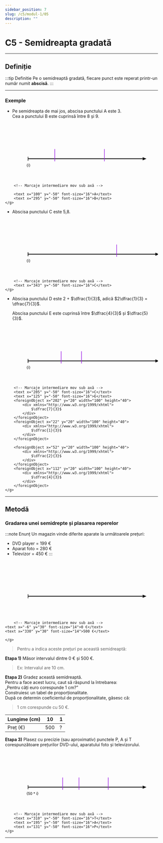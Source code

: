 ```yaml
---
sidebar_position: 7
slug: /c5/modul-1/05
description: ""
---
```


# C5 - Semidreapta gradată

---

## Definiție
:::tip Definitie
Pe o semidreaptă gradată, fiecare punct este reperat printr-un număr numit **abscisă**.
:::

---

### Exemple

- Pe semidreapta de mai jos, abscisa punctului A este 3.  
  Cea a punctului B este cuprinsă între 8 și 9.

<svg xmlns="http://www.w3.org/2000/svg" width="600" height="220" viewBox="0 0 600 220" role="img" aria-label="Dreaptă numerică cu sărituri 3 și zecimi până la 13,6">
  <!-- Axa principală -->
  <g transform="translate(90,140)">
    <line x1="0" y1="0" x2="450" y2="0" stroke="#111" stroke-width="3"/>
    <line x1="105" y1="-38" x2="105" y2="10" stroke="#9d20e6ff" stroke-width="2"/>
    <line x1="300" y1="-38" x2="300" y2="10" stroke="#9d20e6ff" stroke-width="2"/>
    <path d="M450,-6 L450,6 L465,0 Z" fill="#111"/>
    <!-- Repere 0–14 -->
    {Array.from({length:13}).map((_,i)=>(
      <g key={i} transform={`translate(${i*35},0)`}>
        <line x1="0" y1="-8" x2="0" y2="8" stroke="#111" stroke-width="2"/>
        <text x="-6" y="30" font-size="14">{i}</text>
      </g>
    ))}

        <!-- Marcaje intermediare mov sub axă -->

        <text x="100" y="-50" font-size="16">A</text>
        <text x="295" y="-50" font-size="16">B</text>
    </g>

</svg>


- Abscisa punctului C este 5,8.

<svg xmlns="http://www.w3.org/2000/svg" width="600" height="220" viewBox="0 0 600 220" role="img" aria-label="Dreaptă numerică cu sărituri 3 și zecimi până la 13,6">
  <!-- Axa principală -->
  <g transform="translate(90,140)">
    <line x1="0" y1="0" x2="600" y2="0" stroke="#111" stroke-width="3"/>
    <line x1="348" y1="-38" x2="348" y2="10" stroke="#9d20e6ff" stroke-width="2"/>
    <path d="M500,-6 L500,6 L515,0 Z" fill="#111"/>
    <!-- Repere 0–14 -->
    {Array.from({length:13}).map((_,i)=>(
      <g key={i} transform={`translate(${i*60},0)`}>
        <line x1="0" y1="-8" x2="0" y2="8" stroke="#111" stroke-width="2"/>
        <text x="-6" y="30" font-size="14">{i}</text>
      </g>
    ))}
    {Array.from({length:80}).map((_,i)=>(
      <g key={i} transform={`translate(${i*6},0)`}>
        <line x1="0" y1="-6" x2="0" y2="6" stroke="#111" stroke-width="2"/>
      </g>
    ))}

        <!-- Marcaje intermediare mov sub axă -->
        <text x="343" y="-50" font-size="16">C</text>
    </g>

</svg>

- Abscisa punctului D este 2 + $\dfrac{1}{3}$, adică $2\dfrac{1}{3} = \dfrac{7}{3}$.  

    Abscisa punctului E este cuprinsă între $\dfrac{4}{3}$ și $\dfrac{5}{3}$.

<svg xmlns="http://www.w3.org/2000/svg" width="600" height="220" viewBox="0 0 600 220" role="img" aria-label="Dreaptă numerică cu sărituri 3 și zecimi până la 13,6">
  <!-- Axa principală -->
  <g transform="translate(90,140)">
    <line x1="0" y1="0" x2="600" y2="0" stroke="#111" stroke-width="3"/>
    <line x1="210" y1="-38" x2="210" y2="10" stroke="#9d20e6ff" stroke-width="2"/>
    <line x1="130" y1="-38" x2="130" y2="10" stroke="#9d20e6ff" stroke-width="2"/>
    <path d="M500,-6 L500,6 L515,0 Z" fill="#111"/>
    <!-- Repere 0–14 -->
    {Array.from({length:6}).map((_,i)=>(
      <g key={i} transform={`translate(${i*90},0)`}>
        <line x1="0" y1="-8" x2="0" y2="8" stroke="#111" stroke-width="2"/>
        <text x="-6" y="30" font-size="14">{i}</text>
      </g>
    ))}
    {Array.from({length:15}).map((_,i)=>(
      <g key={i} transform={`translate(${i*30},0)`}>
        <line x1="0" y1="-6" x2="0" y2="6" stroke="#111" stroke-width="2"/>
      </g>
    ))}

        <!-- Marcaje intermediare mov sub axă -->
        <text x="205" y="-50" font-size="16">C</text>
        <text x="125" y="-50" font-size="16">E</text>
        <foreignObject x="202" y="20" width="100" height="40">
            <div xmlns="http://www.w3.org/1999/xhtml">
                $\dfrac{7}{3}$
            </div>
        </foreignObject>
        <foreignObject x="22" y="20" width="100" height="40">
            <div xmlns="http://www.w3.org/1999/xhtml">
                $\dfrac{1}{3}$
            </div>
        </foreignObject>

        <foreignObject x="52" y="20" width="100" height="40">
            <div xmlns="http://www.w3.org/1999/xhtml">
                $\dfrac{2}{3}$
            </div>
        </foreignObject>
        <foreignObject x="112" y="20" width="100" height="40">
            <div xmlns="http://www.w3.org/1999/xhtml">
                $\dfrac{4}{3}$
            </div>
        </foreignObject>
    </g>

</svg>

---

## Metodă

### Gradarea unei semidrepte și plasarea reperelor

:::note Enunț
Un magazin vinde diferite aparate la următoarele prețuri:
- DVD player = 199 €
- Aparat foto = 280 €
- Televizor = 450 €
:::

<svg xmlns="http://www.w3.org/2000/svg" width="600" height="220" viewBox="0 0 600 220" role="img" aria-label="Dreaptă numerică cu sărituri 3 și zecimi până la 13,6">
  <!-- Axa principală -->
  <g transform="translate(90,140)">
    <line x1="0" y1="0" x2="450" y2="0" stroke="#111" stroke-width="3"/>
    <path d="M450,-6 L450,6 L465,0 Z" fill="#111"/>
    <!-- Repere 0–14 -->
    {Array.from({length:2}).map((_,i)=>(
      <g key={i} transform={`translate(${i*350},0)`}>
        <line x1="0" y1="-8" x2="0" y2="8" stroke="#111" stroke-width="2"/>
      </g>
    ))}

        <!-- Marcaje intermediare mov sub axă -->
    <text x="-6" y="30" font-size="14">0 €</text>
    <text x="330" y="30" font-size="14">500 €</text>

    </g>

</svg>

> Pentru a indica aceste prețuri pe această semidreaptă:

**Etapa 1)** Măsor intervalul dintre 0 € și 500 €.
>Ex: Intervalul are 10 cm.

**Etapa 2)** Gradez această semidreaptă.  
   Pentru a face acest lucru, caut să răspund la întrebarea:  
   „Pentru câți euro corespunde 1 cm?”  
   Construiesc un tabel de proporționalitate.  
   După ce determin coeficientul de proporționalitate, găsesc că:  
   > 1 cm corespunde cu 50 €.

   | Lungime (cm) | 10 | 1 |
   |--------------|----|---|
   | Preț (€)     |500 | ? |

**Etapa 3)** Plasez cu precizie (sau aproximativ) punctele P, A și T corespunzătoare prețurilor DVD-ului, aparatului foto și televizorului.

<svg xmlns="http://www.w3.org/2000/svg" width="600" height="220" viewBox="0 0 600 220" role="img" aria-label="Dreaptă numerică cu sărituri 3 și zecimi până la 13,6">
  <!-- Axa principală -->
  <g transform="translate(90,140)">
    <line x1="0" y1="0" x2="450" y2="0" stroke="#111" stroke-width="3"/>
    <line x1="315" y1="-38" x2="315" y2="10" stroke="#9d20e6ff" stroke-width="2"/>
    <line x1="200" y1="-38" x2="200" y2="10" stroke="#9d20e6ff" stroke-width="2"/>
    <line x1="136" y1="-38" x2="136" y2="10" stroke="#9d20e6ff" stroke-width="2"/>
    <path d="M450,-6 L450,6 L465,0 Z" fill="#111"/>
    <!-- Repere 0–14 -->
    {Array.from({length:11}).map((_,i)=>(
      <g key={i} transform={`translate(${i*35},0)`}>
        <line x1="0" y1="-8" x2="0" y2="8" stroke="#111" stroke-width="2"/>
        <text x="-6" y="30" font-size="14">{50 * i}</text>
      </g>
    ))}

        <!-- Marcaje intermediare mov sub axă -->
        <text x="310" y="-50" font-size="16">T</text>
        <text x="195" y="-50" font-size="16">A</text>
        <text x="131" y="-50" font-size="16">P</text>
    </g>

</svg>

---
